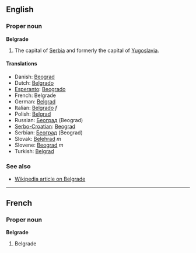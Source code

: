 ==English==
===Proper noun===
'''Belgrade'''

#The capital of [[Serbia]] and formerly the capital of [[Yugoslavia]].

====Translations====
*Danish: [[Beograd]]
*Dutch: [[Belgrado]]
*[[Esperanto]]: [[Beogrado]]
*French: Belgrade
*German: [[Belgrad]]
*Italian: [[Belgrado]] ''f''
*Polish: [[Belgrad]]
*Russian: [[Београд]] (Beograd)
*[[Serbo-Croatian]]: [[Beograd]]
*Serbian: [[Београд]] (Beograd)
*Slovak: [[Belehrad]] ''m''
*Slovene: [[Beograd]] ''m''
*Turkish: [[Belgrad]]

===See also===
*[[w:Belgrade|Wikipedia article on Belgrade]]

----

==French==
===Proper noun===
'''Belgrade'''

#Belgrade